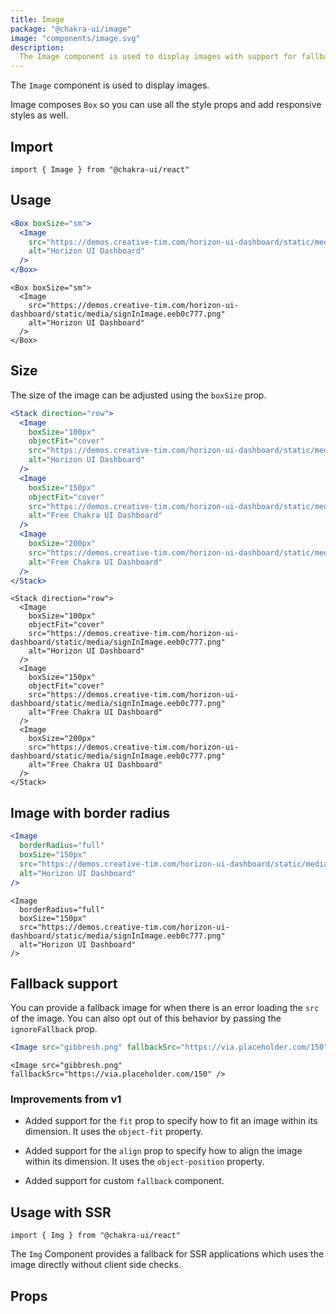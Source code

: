 ```yaml
---
title: Image
package: "@chakra-ui/image"
image: "components/image.svg"
description:
  The Image component is used to display images with support for fallback.
---
```


The `Image` component is used to display images.

Image composes `Box` so you can use all the style props and add responsive
styles as well.

## Import

```tsx
import { Image } from "@chakra-ui/react"
```

## Usage

```jsx
<Box boxSize="sm">
  <Image
    src="https://demos.creative-tim.com/horizon-ui-dashboard/static/media/signInImage.eeb0c777.png"
    alt="Horizon UI Dashboard"
  />
</Box>
```

```tsx
<Box boxSize="sm">
  <Image
    src="https://demos.creative-tim.com/horizon-ui-dashboard/static/media/signInImage.eeb0c777.png"
    alt="Horizon UI Dashboard"
  />
</Box>
```

## Size

The size of the image can be adjusted using the `boxSize` prop.

```jsx
<Stack direction="row">
  <Image
    boxSize="100px"
    objectFit="cover"
    src="https://demos.creative-tim.com/horizon-ui-dashboard/static/media/signInImage.eeb0c777.png"
    alt="Horizon UI Dashboard"
  />
  <Image
    boxSize="150px"
    objectFit="cover"
    src="https://demos.creative-tim.com/horizon-ui-dashboard/static/media/signInImage.eeb0c777.png"
    alt="Free Chakra UI Dashboard"
  />
  <Image
    boxSize="200px"
    src="https://demos.creative-tim.com/horizon-ui-dashboard/static/media/signInImage.eeb0c777.png"
    alt="Free Chakra UI Dashboard"
  />
</Stack>
```

```tsx
<Stack direction="row">
  <Image
    boxSize="100px"
    objectFit="cover"
    src="https://demos.creative-tim.com/horizon-ui-dashboard/static/media/signInImage.eeb0c777.png"
    alt="Horizon UI Dashboard"
  />
  <Image
    boxSize="150px"
    objectFit="cover"
    src="https://demos.creative-tim.com/horizon-ui-dashboard/static/media/signInImage.eeb0c777.png"
    alt="Free Chakra UI Dashboard"
  />
  <Image
    boxSize="200px"
    src="https://demos.creative-tim.com/horizon-ui-dashboard/static/media/signInImage.eeb0c777.png"
    alt="Free Chakra UI Dashboard"
  />
</Stack>
```

## Image with border radius

```jsx
<Image
  borderRadius="full"
  boxSize="150px"
  src="https://demos.creative-tim.com/horizon-ui-dashboard/static/media/signInImage.eeb0c777.png"
  alt="Horizon UI Dashboard"
/>
```

```tsx
<Image
  borderRadius="full"
  boxSize="150px"
  src="https://demos.creative-tim.com/horizon-ui-dashboard/static/media/signInImage.eeb0c777.png"
  alt="Horizon UI Dashboard"
/>
```

## Fallback support

You can provide a fallback image for when there is an error loading the `src` of
the image. You can also opt out of this behavior by passing the `ignoreFallback`
prop.

```jsx
<Image src="gibbresh.png" fallbackSrc="https://via.placeholder.com/150" />
```

```tsx
<Image src="gibbresh.png" fallbackSrc="https://via.placeholder.com/150" />
```

### Improvements from v1

- Added support for the `fit` prop to specify how to fit an image within its
  dimension. It uses the `object-fit` property.

- Added support for the `align` prop to specify how to align the image within
  its dimension. It uses the `object-position` property.

- Added support for custom `fallback` component.

## Usage with SSR

```tsx
import { Img } from "@chakra-ui/react"
```

The `Img` Component provides a fallback for SSR applications which uses the
image directly without client side checks.

## Props

<PropsTable of="Image" />
